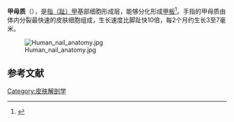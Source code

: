 {{Infobox anatomy
| Name        = 甲母质
| Latin       = matrix unguis
| Image       = Blausen_0406_FingerNailAnatomy_zh.png
| Caption     = 
| Width       = 160
| Image2      =
| Caption2    =
| Precursor   =
| System      =
| Artery      =
| Vein        =
| Nerve       =
| Lymph       =
<!--
| Code        = [[組織學術語|TH]] H3.12.00.3.02020
-->
}}
'''甲母质'''（{{lang-en|nail matrix}}），是[[指（趾）甲|指（趾）甲]]基部细胞形成层，能够分化形成[[甲板_(解剖学)|甲板]]<ref>{{Cite book|title=组织学与胚胎学名词|url=https://www.worldcat.org/title/zu-zhi-xue-yu-pei-tai-xue-ming-ci/oclc/910799822&referer=brief_results|publisher=科学出版社|date=2014|location=北京|isbn=978-7-03-040573-9|oclc=910799822|language=zh|last=人体解剖学与组织胚胎学名词审定委员会|page=69|access-date=2020-09-14|archive-date=2020-07-27|archive-url=https://web.archive.org/web/20200727140151/https://www.worldcat.org/title/zu-zhi-xue-yu-pei-tai-xue-ming-ci/oclc/910799822%26referer%3Dbrief_results|dead-url=no}}</ref>。手指的甲母质由体内分裂最快速的皮肤细胞组成，生长速度比脚趾快10倍，每2个月约生长3至7毫米。

[[File:Human_nail_anatomy.jpg|thumb]]

==参考文献==
{{reflist}}

{{Integumentary system}}
[[Category:皮肤解剖学|Category:皮肤解剖学]]

{{Anatomy-stub}}